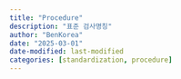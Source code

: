 ```yaml
---
title: "Procedure"
description: "표준 검사명칭"
author: "BenKorea"
date: "2025-03-01"
date-modified: last-modified
categories: [standardization, procedure]
---
```










